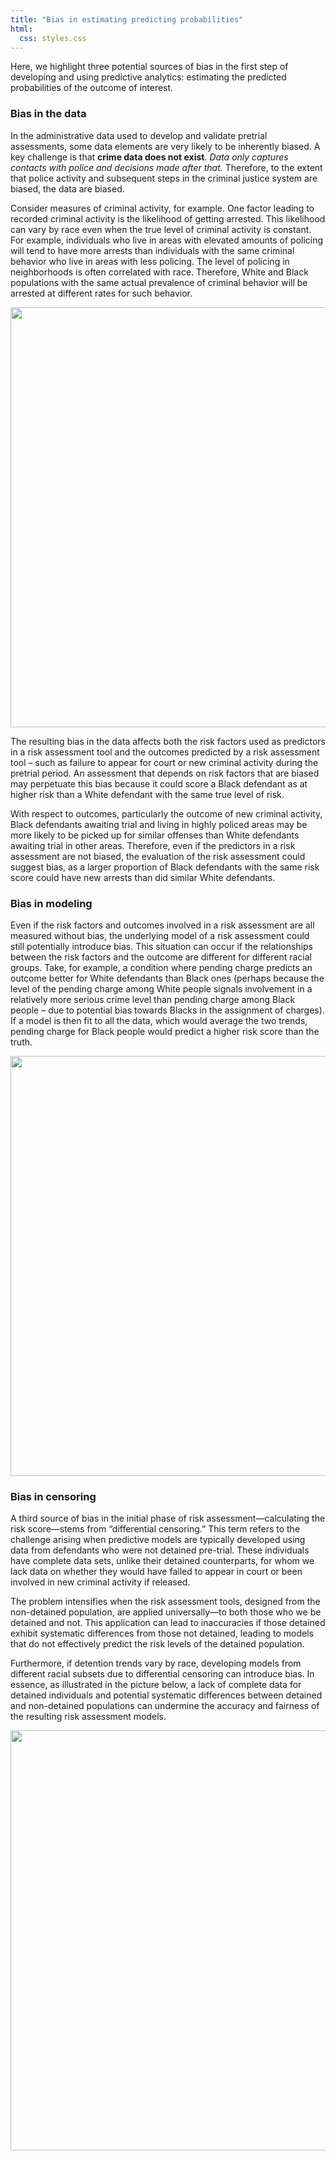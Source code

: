 ```yaml
---
title: "Bias in estimating predicting probabilities"
html:
  css: styles.css
---
```


Here, we highlight three potential sources of bias in the first step of developing and using predictive analytics: estimating the predicted probabilities of the outcome of interest.

### Bias in the data

In the administrative data used to develop and validate pretrial assessments, some data elements are very likely to be inherently biased. A key challenge is that **crime data does not exist**. *Data only captures contacts with police and decisions made after that.* Therefore, to the extent that police activity and subsequent steps in the criminal justice system are biased, the data are biased.

Consider measures of criminal activity, for example. One factor leading to recorded criminal activity is the likelihood of getting arrested. This likelihood can vary by race even when the true level of criminal activity is constant. For example, individuals who live in areas with elevated amounts of policing will tend to have more arrests than individuals with the same criminal behavior who live in areas with less policing. The level of policing in neighborhoods is often correlated with race. Therefore, White and Black populations with the same actual prevalence of criminal behavior will be arrested at different rates for such behavior.

![](images/pretrial_biasindata.png){width="7in"}

The resulting bias in the data affects both the risk factors used as predictors in a risk assessment tool and the outcomes predicted by a risk assessment tool -- such as failure to appear for court or new criminal activity during the pretrial period. An assessment that depends on risk factors that are biased may perpetuate this bias because it could score a Black defendant as at higher risk than a White defendant with the same true level of risk.

With respect to outcomes, particularly the outcome of new criminal activity, Black defendants awaiting trial and living in highly policed areas may be more likely to be picked up for similar offenses than White defendants awaiting trial in other areas. Therefore, even if the predictors in a risk assessment are not biased, the evaluation of the risk assessment could suggest bias, as a larger proportion of Black defendants with the same risk score could have new arrests than did similar White defendants.

### Bias in modeling

Even if the risk factors and outcomes involved in a risk assessment are all measured without bias, the underlying model of a risk assessment could still potentially introduce bias. This situation can occur if the relationships between the risk factors and the outcome are different for different racial groups. Take, for example, a condition where pending charge predicts an outcome better for White defendants than Black ones (perhaps because the level of the pending charge among White people signals involvement in a relatively more serious crime level than pending charge among Black people -- due to potential bias towards Blacks in the assignment of charges). If a model is then fit to all the data, which would average the two trends, pending charge for Black people would predict a higher risk score than the truth.

![](images/pretrial_biasinmodel.png){width="7in"}

### Bias in censoring

A third source of bias in the initial phase of risk assessment---calculating the risk score---stems from "differential censoring." This term refers to the challenge arising when predictive models are typically developed using data from defendants who were not detained pre-trial. These individuals have complete data sets, unlike their detained counterparts, for whom we lack data on whether they would have failed to appear in court or been involved in new criminal activity if released.

The problem intensifies when the risk assessment tools, designed from the non-detained population, are applied universally---to both those who we be detained and not. This application can lead to inaccuracies if those detained exhibit systematic differences from those not detained, leading to models that do not effectively predict the risk levels of the detained population.

Furthermore, if detention trends vary by race, developing models from different racial subsets due to differential censoring can introduce bias. In essence, as illustrated in the picture below, a lack of complete data for detained individuals and potential systematic differences between detained and non-detained populations can undermine the accuracy and fairness of the resulting risk assessment models.

![](images/pretrial_biascensor.png){width="7in"}
